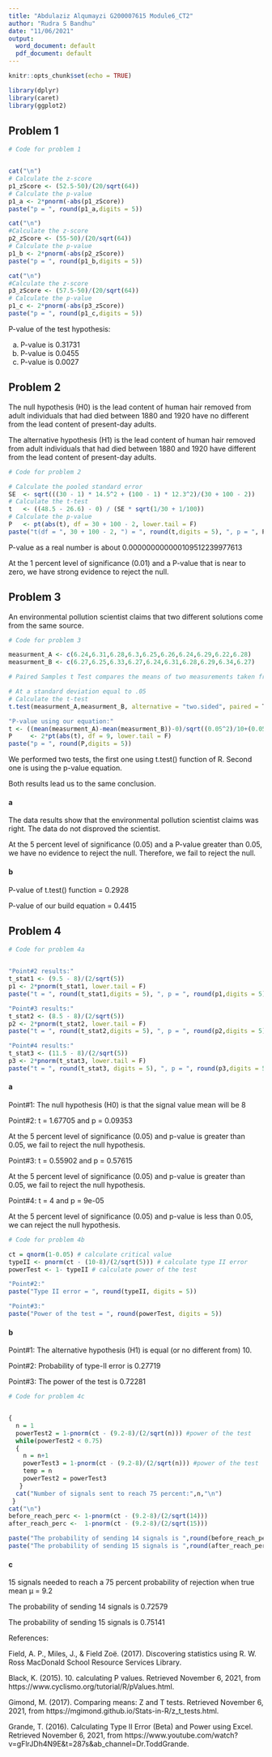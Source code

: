 ---
title: "Abdulaziz Alqumayzi G200007615 Module6_CT2"
author: "Rudra S Bandhu"
date: "11/06/2021"
output:
  word_document: default
  pdf_document: default
---

```{r setup, include=FALSE}
knitr::opts_chunk$set(echo = TRUE)
```


```{r}
library(dplyr)
library(caret)
library(ggplot2)
```

## Problem 1

```{r}
# Code for problem 1


cat("\n")
# Calculate the z-score
p1_zScore <- (52.5-50)/(20/sqrt(64)) 
# Calculate the p-value
p1_a <- 2*pnorm(-abs(p1_zScore))
paste("p = ", round(p1_a,digits = 5))

cat("\n")
#Calculate the z-score
p2_zScore <- (55-50)/(20/sqrt(64)) 
# Calculate the p-value
p1_b <- 2*pnorm(-abs(p2_zScore))
paste("p = ", round(p1_b,digits = 5))

cat("\n")
#Calculate the z-score
p3_zScore <- (57.5-50)/(20/sqrt(64))
# Calculate the p-value
p1_c <- 2*pnorm(-abs(p3_zScore))
paste("p = ", round(p1_c,digits = 5))


```
P-value of the test hypothesis:

a) P-value is 0.31731
b) P-value is 0.0455
c) P-value is 0.0027


## Problem 2

The null hypothesis (H0) is the lead content of human hair removed from adult individuals that had died between 1880 and 1920 have no different from the lead content of present-day adults.

The alternative hypothesis (H1) is the lead content of human hair removed from adult individuals that had died between 1880 and 1920 have different from the lead content of present-day adults.

```{r}
# Code for problem 2

# Calculate the pooled standard error
SE  <- sqrt(((30 - 1) * 14.5^2 + (100 - 1) * 12.3^2)/(30 + 100 - 2))
# Calculate the t-test
t   <- ((48.5 - 26.6) - 0) / (SE * sqrt(1/30 + 1/100))
# Calculate the p-value 
P   <- pt(abs(t), df = 30 + 100 - 2, lower.tail = F)
paste("t(df = ", 30 + 100 - 2, ") = ", round(t,digits = 5), ", p = ", P)

```
P-value as a real number is about 0.000000000000109512239977613

At the 1 percent level of significance (0.01) and a P-value that is near to zero, we have strong evidence to reject the null.



## Problem 3

An environmental pollution scientist claims that two different solutions come from the same source. 

```{r}
# Code for problem 3

measurment_A <- c(6.24,6.31,6.28,6.3,6.25,6.26,6.24,6.29,6.22,6.28)
measurment_B <- c(6.27,6.25,6.33,6.27,6.24,6.31,6.28,6.29,6.34,6.27)

# Paired Samples t Test compares the means of two measurements taken from the same individual, object, or related units. 

# At a standard deviation equal to .05
# Calculate the t-test
t.test(measurment_A,measurment_B, alternative = "two.sided", paired = T, var.equal=T, conf.level = 0.95)

"P-value using our equation:"
t <- ((mean(measurment_A)-mean(measurment_B))-0)/sqrt((0.05^2)/10+(0.05^2)/10)
P     <- 2*pt(abs(t), df = 9, lower.tail = F)
paste("p = ", round(P,digits = 5))


```
We performed two tests, the first one using t.test() function of R. Second one is using the p-value equation.

Both results lead us to the same conclusion.

#### a
The data results show that the environmental pollution scientist claims was right. The data do not disproved the scientist.  


At the 5 percent level of significance (0.05) and a P-value greater than 0.05, we have no evidence to reject the null. Therefore, we fail to reject the null. 

#### b
P-value of t.test() function = 0.2928

P-value of our build equation = 0.4415

## Problem 4


```{r}
# Code for problem 4a


"Point#2 results:"
t_stat1 <- (9.5 - 8)/(2/sqrt(5))
p1 <- 2*pnorm(t_stat1, lower.tail = F)
paste("t = ", round(t_stat1,digits = 5), ", p = ", round(p1,digits = 5))

"Point#3 results:"
t_stat2 <- (8.5 - 8)/(2/sqrt(5))
p2 <- 2*pnorm(t_stat2, lower.tail = F)
paste("t = ", round(t_stat2,digits = 5), ", p = ", round(p2,digits = 5))

"Point#4 results:"
t_stat3 <- (11.5 - 8)/(2/sqrt(5))
p3 <- 2*pnorm(t_stat3, lower.tail = F)
paste("t = ", round(t_stat3, digits = 5), ", p = ", round(p3,digits = 5))

```
#### a

Point#1: 
The null hypothesis (H0) is that the signal value mean will be 8

Point#2:
t =  1.67705 and p =  0.09353

At the 5 percent level of significance (0.05) and p-value is greater than 0.05, we fail to reject the null hypothesis. 

Point#3:
t =  0.55902 and p =  0.57615

At the 5 percent level of significance (0.05) and p-value is greater than 0.05, we fail to reject the null hypothesis. 

Point#4:
t =  4 and p =  9e-05

At the 5 percent level of significance (0.05) and p-value is less than 0.05, we can reject the null hypothesis. 


```{r}
# Code for problem 4b

ct = qnorm(1-0.05) # calculate critical value 
typeII <- pnorm(ct - (10-8)/(2/sqrt(5))) # calculate type II error 
powerTest <- 1- typeII # calculate power of the test 

"Point#2:"
paste("Type II error = ", round(typeII, digits = 5))

"Point#3:"
paste("Power of the test = ", round(powerTest, digits = 5))
```

#### b

Point#1:
The alternative hypothesis (H1) is equal (or no different from) 10.

Point#2:
Probability of type-II error is 0.27719

Point#3:
The power of the test is 0.72281



```{r}
# Code for problem 4c


{
  n = 1
  powerTest2 = 1-pnorm(ct - (9.2-8)/(2/sqrt(n))) #power of the test
  while(powerTest2 < 0.75)
  {
    n = n+1
    powerTest3 = 1-pnorm(ct - (9.2-8)/(2/sqrt(n))) #power of the test
    temp = n
    powerTest2 = powerTest3
   }
  cat("Number of signals sent to reach 75 percent:",n,"\n")
 }
cat("\n")
before_reach_perc <- 1-pnorm(ct - (9.2-8)/(2/sqrt(14)))
after_reach_perc <-  1-pnorm(ct - (9.2-8)/(2/sqrt(15)))

paste("The probability of sending 14 signals is ",round(before_reach_perc,digits = 5))
paste("The probability of sending 15 signals is ",round(after_reach_perc,digits = 5))

``` 
#### c

15 signals needed to reach a 75 percent probability of rejection when true mean μ = 9.2

The probability of sending 14 signals is  0.72579

The probability of sending 15 signals is  0.75141






References: 

Field, A. P., Miles, J., &amp; Field Zoë. (2017). Discovering statistics using R. W. Ross MacDonald School Resource Services Library. 

Black, K. (2015). 10. calculating P values. Retrieved November 6, 2021, from https://www.cyclismo.org/tutorial/R/pValues.html. 

Gimond, M. (2017). Comparing means: Z and T tests. Retrieved November 6, 2021, from https://mgimond.github.io/Stats-in-R/z_t_tests.html. 

Grande, T. (2016). Calculating Type II Error (Beta) and Power using Excel. Retrieved November 6, 2021, from https://www.youtube.com/watch?v=gFlrJDh4N9E&amp;t=287s&amp;ab_channel=Dr.ToddGrande. 
